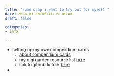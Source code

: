 ```yaml
---
title: "some crap i want to try out for myself "
date: 2024-01-26T00:11:19-05:00
draft: false

categories: 
- info

---
```

- setting up my own compendium cards 
  - [about compendium cards](https://thecompendium.cards/c/about/)
  - my digi garden resource list [ here ](digital_garden_tools.qmd)
  - link to github to fork [here](https://github.com/jkomoros/card-web)
- 